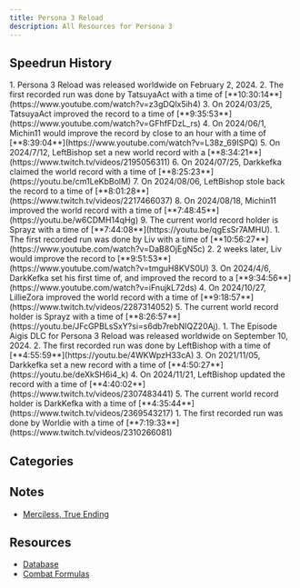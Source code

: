 ```yaml
---
title: Persona 3 Reload
description: All Resources for Persona 3
---
```



<DocsHero 
    content="Persona 3 Reload is the remake of third mainline entry in the persona series. It has way too many versions."
    srcUrl={cover}
    alt="Persona 3 Cover"
/>

<LinkCard title="Leaderboards" href="https://www.speedrun.com/p3r" description="See all the submitted runs on Speedrun.com"/>

## Speedrun History
<Tabs>
<TabItem label="Merciless, True Ending - PC">
        <Steps>
            1. Persona 3 Reload was released worldwide on February 2, 2024.
            2. The first recorded run was done by TatsuyaAct with a time of [**10:30:14**](https://www.youtube.com/watch?v=z3gDQlx5ih4)
            3. On 2024/03/25, TatsuyaAct improved the record to a time of [**9:35:53**](https://www.youtube.com/watch?v=GFhfFDzL_rs)
            4. On 2024/06/1, Michin11 would improve the record by close to an hour with a time of [**8:39:04**](https://www.youtube.com/watch?v=L38z_69ISPQ)
            5. On 2024/7/12, LeftBishop set a new world record with a [**8:34:21**](https://www.twitch.tv/videos/2195056311)
            6. On 2024/07/25, Darkkefka claimed the world record with a time of [**8:25:23**](https://youtu.be/cm1LeKbBolM)
            7. On 2024/08/06, LeftBishop stole back the record to a time of [**8:01:28**](https://www.twitch.tv/videos/2217466037)
            8. On 2024/08/18, Michin11 improved the world record with a time of [**7:48:45**](https://youtu.be/w6CDMH14qHg)
            9. The current world record holder is Sprayz with a time of [**7:44:08**](https://youtu.be/qgEsSr7AMHU).
        </Steps>
    </TabItem>
    <TabItem label="Merciless, True Ending - Console">
        <Steps>
           1. The first recorded run was done by Liv with a time of [**10:56:27**](https://www.youtube.com/watch?v=DaB8OjEgN5c)
	   2. 2 weeks later, Liv would improve the record to [**9:51:53**](https://www.youtube.com/watch?v=tmguH8KVS0U)
	   3. On 2024/4/6, DarkKefka set his first time of, and improved the record to a [**9:34:56**](https://www.youtube.com/watch?v=iFnujkL72ds)
	   4. On 2024/10/27, LillieZora improved the world record with a time of [**9:18:57**](https://www.twitch.tv/videos/2287314052)
       5. The current world record holder is Sprayz with a time of [**8:26:57**](https://youtu.be/JFcGPBLsSxY?si=s6db7rebNIQZ20Aj).
        </Steps>
    </TabItem>
<TabItem label="Heartless, Episode Aigis - PC">
        <Steps>
            1. The Episode Aigis DLC for Persona 3 Reload was released worldwide on September 10, 2024.
            2. The first recorded run was done by LeftBishop with a time of [**4:55:59**](https://youtu.be/4WKWpzH33cA)
            3. On 2021/11/05, Darkkefka set a new record with a time of [**4:50:27**](https://youtu.be/deXkSH6i4_k)
            4. On 2024/11/21, LeftBishop updated the record with a time of [**4:40:02**](https://www.twitch.tv/videos/2307483441)
            5. The current world record holder is DarkKefka with a time of [**4:35:44**](https://www.twitch.tv/videos/2369543217)
        </Steps>
    </TabItem>
<TabItem label="Heartless, Episode Aigis - Console">
        <Steps>
            1. The first recorded run was done by Worldie with a time of [**7:19:33**](https://www.twitch.tv/videos/2310266081)
        </Steps>
    </TabItem>
</Tabs>


## Categories
<CardGrid>
    <Card title="Normal, True Ending"></Card>
    <Card title="Merciless, True Ending"></Card>
</CardGrid>

## Notes
- [Merciless, True Ending](https://docs.google.com/document/d/17m72zqLohfoLH842zDwP2BnByJhnKhh-R518vVn9VY4/edit?usp=drivesdk)

## Resources
- [Database](https://docs.google.com/spreadsheets/d/1f4Bhkg0gBqUSm4YR1Bba1JsQn6w6fPDrqBTaWlHla8A/edit#gid=0)
- [Combat Formulas](https://steamcommunity.com/sharedfiles/filedetails/?id=3230774091)
